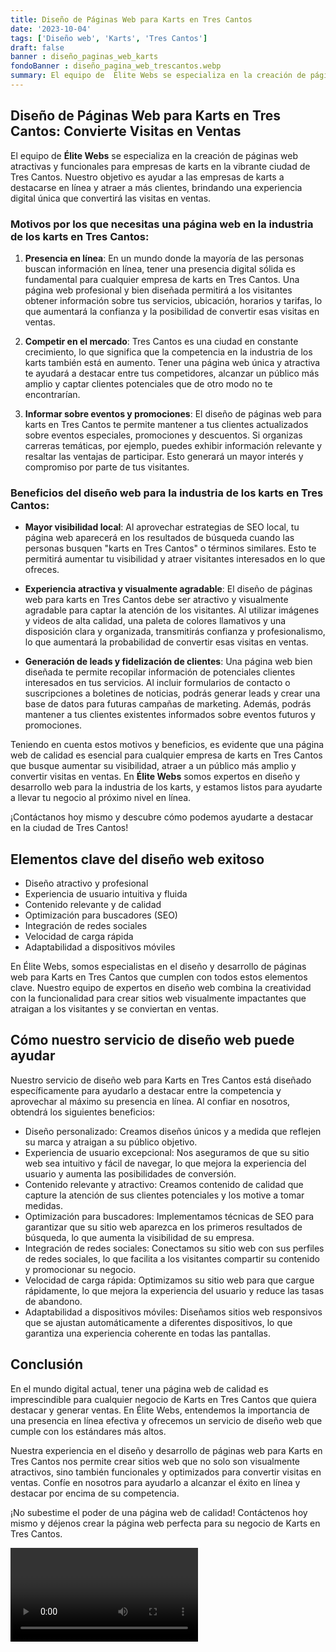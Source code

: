 ```yaml
---
title: Diseño de Páginas Web para Karts en Tres Cantos
date: '2023-10-04'
tags: ['Diseño web', 'Karts', 'Tres Cantos']
draft: false
banner : diseño_paginas_web_karts
fondoBanner : diseño_pagina_web_trescantos.webp
summary: El equipo de  Élite Webs se especializa en la creación de páginas web atractivas y funcionales para empresas de karts en la vibrante ciudad de Tres Cantos. Nuestro objetivo es ayudar a las empresas de karts a destacarse en línea y atraer a más clientes, brindando una experiencia digital única que convertirá las visitas en ventas.
---
```


## Diseño de Páginas Web para Karts en Tres Cantos: Convierte Visitas en Ventas

El equipo de  **Élite Webs** se especializa en la creación de páginas web atractivas y funcionales para empresas de karts en la vibrante ciudad de Tres Cantos. Nuestro objetivo es ayudar a las empresas de karts a destacarse en línea y atraer a más clientes, brindando una experiencia digital única que convertirá las visitas en ventas.

### Motivos por los que necesitas una página web en la industria de los karts en Tres Cantos:

1. **Presencia en línea**: En un mundo donde la mayoría de las personas buscan información en línea, tener una presencia digital sólida es fundamental para cualquier empresa de karts en Tres Cantos. Una página web profesional y bien diseñada permitirá a los visitantes obtener información sobre tus servicios, ubicación, horarios y tarifas, lo que aumentará la confianza y la posibilidad de convertir esas visitas en ventas.

2. **Competir en el mercado**: Tres Cantos es una ciudad en constante crecimiento, lo que significa que la competencia en la industria de los karts también está en aumento. Tener una página web única y atractiva te ayudará a destacar entre tus competidores, alcanzar un público más amplio y captar clientes potenciales que de otro modo no te encontrarían.

3. **Informar sobre eventos y promociones**: El diseño de páginas web para karts en Tres Cantos te permite mantener a tus clientes actualizados sobre eventos especiales, promociones y descuentos. Si organizas carreras temáticas, por ejemplo, puedes exhibir información relevante y resaltar las ventajas de participar. Esto generará un mayor interés y compromiso por parte de tus visitantes.

### Beneficios del diseño web para la industria de los karts en Tres Cantos:

- **Mayor visibilidad local**: Al aprovechar estrategias de SEO local, tu página web aparecerá en los resultados de búsqueda cuando las personas busquen "karts en Tres Cantos" o términos similares. Esto te permitirá aumentar tu visibilidad y atraer visitantes interesados en lo que ofreces.

- **Experiencia atractiva y visualmente agradable**: El diseño de páginas web para karts en Tres Cantos debe ser atractivo y visualmente agradable para captar la atención de los visitantes. Al utilizar imágenes y videos de alta calidad, una paleta de colores llamativos y una disposición clara y organizada, transmitirás confianza y profesionalismo, lo que aumentará la probabilidad de convertir esas visitas en ventas.

- **Generación de leads y fidelización de clientes**: Una página web bien diseñada te permite recopilar información de potenciales clientes interesados en tus servicios. Al incluir formularios de contacto o suscripciones a boletines de noticias, podrás generar leads y crear una base de datos para futuras campañas de marketing. Además, podrás mantener a tus clientes existentes informados sobre eventos futuros y promociones.

Teniendo en cuenta estos motivos y beneficios, es evidente que una página web de calidad es esencial para cualquier empresa de karts en Tres Cantos que busque aumentar su visibilidad, atraer a un público más amplio y convertir visitas en ventas. En **Élite Webs** somos expertos en diseño y desarrollo web para la industria de los karts, y estamos listos para ayudarte a llevar tu negocio al próximo nivel en línea.

¡Contáctanos hoy mismo y descubre cómo podemos ayudarte a destacar en la ciudad de Tres Cantos!

<GifSeo />

<Cta />

## Elementos clave del diseño web exitoso

- Diseño atractivo y profesional
- Experiencia de usuario intuitiva y fluida
- Contenido relevante y de calidad
- Optimización para buscadores (SEO)
- Integración de redes sociales
- Velocidad de carga rápida
- Adaptabilidad a dispositivos móviles

En Élite Webs, somos especialistas en el diseño y desarrollo de páginas web para Karts en Tres Cantos que cumplen con todos estos elementos clave. Nuestro equipo de expertos en diseño web combina la creatividad con la funcionalidad para crear sitios web visualmente impactantes que atraigan a los visitantes y se conviertan en ventas.

## Cómo nuestro servicio de diseño web puede ayudar

Nuestro servicio de diseño web para Karts en Tres Cantos está diseñado específicamente para ayudarlo a destacar entre la competencia y aprovechar al máximo su presencia en línea. Al confiar en nosotros, obtendrá los siguientes beneficios:

- Diseño personalizado: Creamos diseños únicos y a medida que reflejen su marca y atraigan a su público objetivo.
- Experiencia de usuario excepcional: Nos aseguramos de que su sitio web sea intuitivo y fácil de navegar, lo que mejora la experiencia del usuario y aumenta las posibilidades de conversión.
- Contenido relevante y atractivo: Creamos contenido de calidad que capture la atención de sus clientes potenciales y los motive a tomar medidas.
- Optimización para buscadores: Implementamos técnicas de SEO para garantizar que su sitio web aparezca en los primeros resultados de búsqueda, lo que aumenta la visibilidad de su empresa.
- Integración de redes sociales: Conectamos su sitio web con sus perfiles de redes sociales, lo que facilita a los visitantes compartir su contenido y promocionar su negocio.
- Velocidad de carga rápida: Optimizamos su sitio web para que cargue rápidamente, lo que mejora la experiencia del usuario y reduce las tasas de abandono.
- Adaptabilidad a dispositivos móviles: Diseñamos sitios web responsivos que se ajustan automáticamente a diferentes dispositivos, lo que garantiza una experiencia coherente en todas las pantallas.

## Conclusión

En el mundo digital actual, tener una página web de calidad es imprescindible para cualquier negocio de Karts en Tres Cantos que quiera destacar y generar ventas. En Élite Webs, entendemos la importancia de una presencia en línea efectiva y ofrecemos un servicio de diseño web que cumple con los estándares más altos.

Nuestra experiencia en el diseño y desarrollo de páginas web para Karts en Tres Cantos nos permite crear sitios web que no solo son visualmente atractivos, sino también funcionales y optimizados para convertir visitas en ventas. Confíe en nosotros para ayudarlo a alcanzar el éxito en línea y destacar por encima de su competencia.

¡No subestime el poder de una página web de calidad! Contáctenos hoy mismo y déjenos crear la página web perfecta para su negocio de Karts en Tres Cantos.

<Video />

<CtaBot job='Karts' city='Tres Cantos'/>

<Gmaps query='Tres Cantos+españa+maps' />